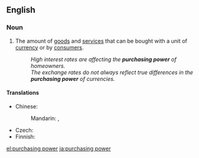 ==English==
{{wikipedia}}

===Noun===
{{en-noun|-}}

# {{economics}} The amount of [[goods]] and [[service]]s that can be bought with a unit of [[currency]] or by [[consumer|consumers]].
#: ''High interest rates are affecting the '''purchasing power''' of homeowners.''
#: ''The exchange rates do not always reflect true differences in the '''purchasing power''' of currencies.''

====Translations====
{{trans-top|amount of goods and services}}
* Chinese:
*: Mandarin: {{t|zh|購買力|sc=Hani}}, {{t|zh|购买力|tr=gòumǎilì|sc=Hani}}
{{trans-mid}}
* Czech: {{t-|cs|kupní síla|f}}
* Finnish: {{t-|fi|ostovoima}}
{{trans-bottom}}

[[el:purchasing power]]
[[ja:purchasing power]]